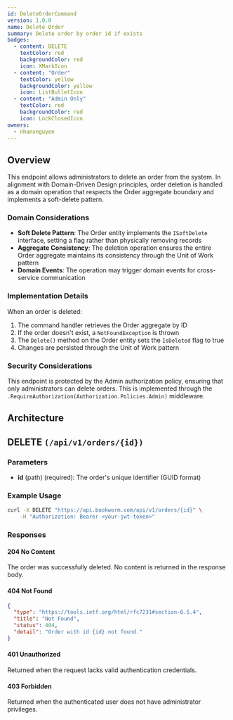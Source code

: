 ```yaml
---
id: DeleteOrderCommand
version: 1.0.0
name: Delete Order
summary: Delete order by order id if exists
badges:
  - content: DELETE
    textColor: red
    backgroundColor: red
    icon: XMarkIcon
  - content: "Order"
    textColor: yellow
    backgroundColor: yellow
    icon: ListBulletIcon
  - content: "Admin Only"
    textColor: red
    backgroundColor: red
    icon: LockClosedIcon
owners:
  - nhanxnguyen
---
```


## Overview

This endpoint allows administrators to delete an order from the system. In alignment with Domain-Driven Design principles, order deletion is handled as a domain operation that respects the Order aggregate boundary and implements a soft-delete pattern.

### Domain Considerations

- **Soft Delete Pattern**: The Order entity implements the `ISoftDelete` interface, setting a flag rather than physically removing records
- **Aggregate Consistency**: The deletion operation ensures the entire Order aggregate maintains its consistency through the Unit of Work pattern
- **Domain Events**: The operation may trigger domain events for cross-service communication

### Implementation Details

When an order is deleted:

1. The command handler retrieves the Order aggregate by ID
2. If the order doesn't exist, a `NotFoundException` is thrown
3. The `Delete()` method on the Order entity sets the `IsDeleted` flag to true
4. Changes are persisted through the Unit of Work pattern

### Security Considerations

This endpoint is protected by the Admin authorization policy, ensuring that only administrators can delete orders. This is implemented through the `.RequireAuthorization(Authorization.Policies.Admin)` middleware.

## Architecture

<NodeGraph />

## DELETE `(/api/v1/orders/{id})`

### Parameters

- **id** (path) (required): The order's unique identifier (GUID format)

### Example Usage

```bash
curl -X DELETE "https://api.bookworm.com/api/v1/orders/{id}" \
    -H "Authorization: Bearer <your-jwt-token>"
```

### Responses

#### <span className="text-green-500">204 No Content</span>

The order was successfully deleted. No content is returned in the response body.

#### <span className="text-red-500">404 Not Found</span>

```json title="404 Not Found"
{
  "type": "https://tools.ietf.org/html/rfc7231#section-6.5.4",
  "title": "Not Found",
  "status": 404,
  "detail": "Order with id {id} not found."
}
```

#### <span className="text-red-500">401 Unauthorized</span>

Returned when the request lacks valid authentication credentials.

#### <span className="text-red-500">403 Forbidden</span>

Returned when the authenticated user does not have administrator privileges.

